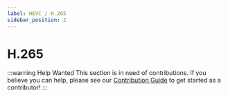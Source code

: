 ```yaml
---
label: HEVC / H.265
sidebar_position: 2
---
```


# H.265

:::warning Help Wanted
This section is in need of contributions. If you believe you can help, please see our [Contribution Guide](../contribution-guide.mdx) to get started as a contributor!
:::